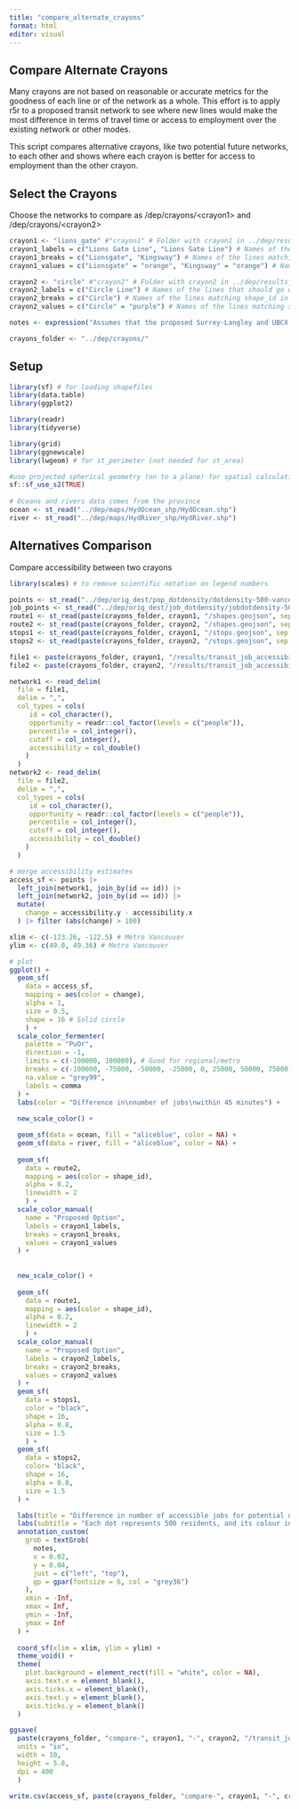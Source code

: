 ---
title: "compare_alternate_crayons"
format: html
editor: visual
---

## Compare Alternate Crayons

Many crayons are not based on reasonable or accurate metrics for the goodness of each line or of the network as a whole. This effort is to apply r5r to a proposed transit network to see where new lines would make the most difference in terms of travel time or access to employment over the existing network or other modes.

This script compares alternative crayons, like two potential future networks, to each other and shows where each crayon is better for access to employment than the other crayon.

## Select the Crayons

Choose the networks to compare as /dep/crayons/\<crayon1\> and /dep/crayons/\<crayon2\>

```{r}
crayon1 <- "lions_gate" #"crayon1" # Folder with crayon1 in ../dep/results_log
crayon1_labels = c("Lions Gate Line", "Lions Gate Line") # Names of the lines that should go on the map
crayon1_breaks = c("Lionsgate", "Kingsway") # Names of the lines matching shape_id in the shapefile
crayon1_values = c("Lionsgate" = "orange", "Kingsway" = "orange") # Names of the lines matching shape_id in the shapefile

crayon2 <- "circle" #"crayon2" # Folder with crayon2 in ../dep/results_log
crayon2_labels = c("Circle Line") # Names of the lines that should go on the map
crayon2_breaks = c("Circle") # Names of the lines matching shape_id in the shapefile
crayon2_values = c("Circle" = "purple") # Names of the lines matching shape_id in the shapefile

notes <- expression("Assumes that the proposed Surrey-Langley and UBCX extensions and Burnaby Mountain Gondola are built.\nAssumes that the Circle Line comes every 5 minutes and travels 35 km/h.\nAssumes that the 'Express' lines come every 10 minutes and travel 60 km/h.\nTravel times calculated for 2023-12-08 (Friday) at 2 PM.\nGTFS feed for the proposed routes calculated using mrcagney/make_gtfs.\nUses 2023-09-02 TransLink GTFS feed. Map data from OpenStreetMap.\nPopulation data from the 2021 census gathered using R/cancensus.R\nJob data from the 2021 census gathered using cansim.\nPopulation and job data are reproduced and distributed on an 'as is' basis with the permission of Statistics Canada.\nTravel times calculated using r5r: Rapid Realistic Routing on Multimodal Transport Networks with R5 in R.\nContains information licensed under the Open Government Licence – British Columbia.")

crayons_folder <- "../dep/crayons/"
```

## Setup

```{r}
library(sf) # for loading shapefiles
library(data.table)
library(ggplot2)

library(readr)
library(tidyverse)

library(grid)
library(ggnewscale)
library(lwgeom) # for st_perimeter (not needed for st_area)

#use projected spherical geometry (on to a plane) for spatial calculations
sf::sf_use_s2(TRUE)
  
# Oceans and rivers data comes from the province
ocean <- st_read("../dep/maps/HydOcean_shp/HydOcean.shp")
river <- st_read("../dep/maps/HydRiver_shp/HydRiver.shp")
```

## Alternatives Comparison

Compare accessibility between two crayons

```{r}
library(scales) # to remove scientific notation on legend numbers

points <- st_read("../dep/orig_dest/pop_dotdensity/dotdensity-500-vancouver-abbotsford.shp")
job_points <- st_read("../dep/orig_dest/job_dotdensity/jobdotdensity-500-vancouver-abbotsford.shp")
route1 <- st_read(paste(crayons_folder, crayon1, "/shapes.geojson", sep = ""))
route2 <- st_read(paste(crayons_folder, crayon2, "/shapes.geojson", sep = ""))
stops1 <- st_read(paste(crayons_folder, crayon1, "/stops.geojson", sep = ""))
stops2 <- st_read(paste(crayons_folder, crayon2, "/stops.geojson", sep = ""))

file1 <- paste(crayons_folder, crayon1, "/results/transit_job_accessibility.csv", sep = "")
file2 <- paste(crayons_folder, crayon2, "/results/transit_job_accessibility.csv", sep = "")

network1 <- read_delim(
  file = file1,
  delim = ",",
  col_types = cols(
     id = col_character(),
     opportunity = readr::col_factor(levels = c("people")),
     percentile = col_integer(),
     cutoff = col_integer(),
     accessibility = col_double()
    )
  )
network2 <- read_delim(
  file = file2,
  delim = ",",
  col_types = cols(
     id = col_character(),
     opportunity = readr::col_factor(levels = c("people")),
     percentile = col_integer(),
     cutoff = col_integer(),
     accessibility = col_double()
    )
  )

# merge accessibility estimates
access_sf <- points |> 
  left_join(network1, join_by(id == id)) |>
  left_join(network2, join_by(id == id)) |>
  mutate(
    change = accessibility.y - accessibility.x
  ) |> filter (abs(change) > 100)

xlim <- c(-123.26, -122.5) # Metro Vancouver
ylim <- c(49.0, 49.36) # Metro Vancouver

# plot
ggplot() +
  geom_sf(
    data = access_sf, 
    mapping = aes(color = change),
    alpha = 1,
    size = 0.5,
    shape = 16 # Solid circle
    ) +
  scale_color_fermenter(
    palette = "PuOr",
    direction = -1,
    limits = c(-100000, 100000), # Good for regional/metro
    breaks = c(-100000, -75000, -50000, -25000, 0, 25000, 50000, 75000, 100000), # Good for regional/metro  ,
    na.value = "grey99",
    labels = comma
  ) +
  labs(color = "Difference in\nnumber of jobs\nwithin 45 minutes") +
  
  new_scale_color() +

  geom_sf(data = ocean, fill = "aliceblue", color = NA) +
  geom_sf(data = river, fill = "aliceblue", color = NA) +
  
  geom_sf(
    data = route2, 
    mapping = aes(color = shape_id),
    alpha = 0.2, 
    linewidth = 2
    ) +
  scale_color_manual(
    name = "Proposed Option",
    labels = crayon1_labels, 
    breaks = crayon1_breaks,
    values = crayon1_values
  ) +
  
  
  new_scale_color() +
  
  geom_sf(
    data = route1, 
    mapping = aes(color = shape_id),
    alpha = 0.2, 
    linewidth = 2
    ) +
  scale_color_manual(
    name = "Proposed Option",
    labels = crayon2_labels, 
    breaks = crayon2_breaks,
    values = crayon2_values
  ) +
  geom_sf(
    data = stops1, 
    color = "black", 
    shape = 16, 
    alpha = 0.8, 
    size = 1.5
    ) +
  geom_sf(
    data = stops2,
    color= "black",
    shape = 16,
    alpha = 0.8,
    size = 1.5
  ) +

  labs(title = "Difference in number of accessible jobs for potential new routes") +  
  labs(subtitle = "Each dot represents 500 residents, and its colour indicates the difference in access to jobs between the proposed options.") +
  annotation_custom(
    grob = textGrob(
      notes,
      x = 0.02,
      y = 0.04,
      just = c("left", "top"),
      gp = gpar(fontsize = 6, col = "grey36")
    ),
    xmin = -Inf,
    xmax = Inf,
    ymin = -Inf,
    ymax = Inf
  ) +
    
  coord_sf(xlim = xlim, ylim = ylim) +
  theme_void() +
  theme(
    plot.background = element_rect(fill = "white", color = NA),
    axis.text.x = element_blank(),
    axis.ticks.x = element_blank(),
    axis.text.y = element_blank(),
    axis.ticks.y = element_blank()
  )
```

```{r}
ggsave(
  paste(crayons_folder, "compare-", crayon1, "-", crayon2, "/transit_job_access_comparison_plot.png", sep = ""),
  units = "in", 
  width = 10, 
  height = 5.8, 
  dpi = 400
  )

write.csv(access_sf, paste(crayons_folder, "compare-", crayon1, "-", crayon2, "/transit_job_access_comparison.csv", sep = ""), row.names=FALSE)
```
